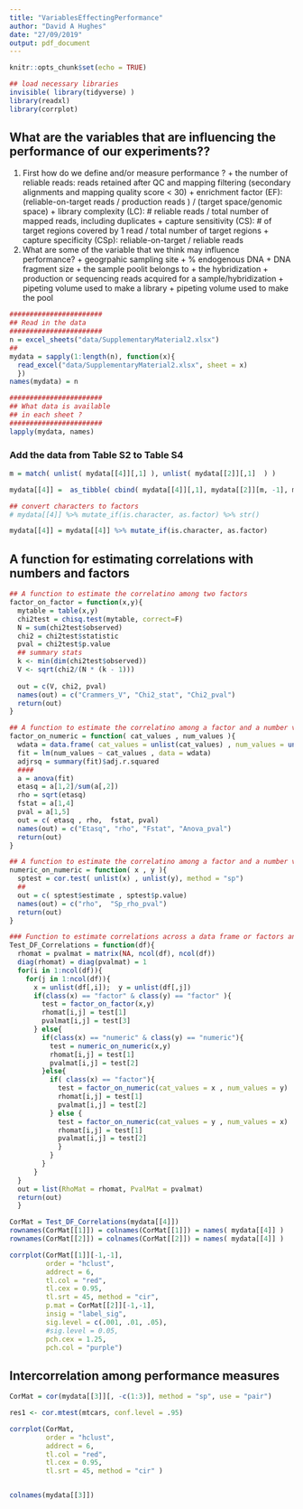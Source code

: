 ```yaml
---
title: "VariablesEffectingPerformance"
author: "David A Hughes"
date: "27/09/2019"
output: pdf_document
---
```


```r
knitr::opts_chunk$set(echo = TRUE)

## load necessary libraries
invisible( library(tidyverse) )
library(readxl)
library(corrplot)
```

## What are the variables that are influencing the performance of our experiments??

  1. First how do we define and/or measure performance ?
    + the number of reliable reads: reads retained after QC and mapping filtering (secondary alignments and mapping quality score < 30)
    + enrichment factor (EF): (reliable-on-target reads / production reads ) / (target space/genomic space)
    + library complexity (LC): # reliable reads / total number of mapped reads, including duplicates 
    + capture sensitivity (CS): # of target regions covered by 1 read / total number of target regions
    + capture specificity (CSp): reliable-on-target / reliable reads  
  2. What are some of the variable that we think may influence performance?
    + geogrpahic sampling site
    + % endogenous DNA
    + DNA fragment size
    + the sample poolit belongs to
    + the hybridization
    + production or sequencing reads acquired for a sample/hybridization
    + pipeting volume used to make a library 
    + pipeting volume used to make the pool


```r
#######################
## Read in the data
#######################
n = excel_sheets("data/SupplementaryMaterial2.xlsx")
##
mydata = sapply(1:length(n), function(x){
  read_excel("data/SupplementaryMaterial2.xlsx", sheet = x)
  })
names(mydata) = n

#######################
## What data is available 
## in each sheet ?
#######################
lapply(mydata, names)
```

### Add the data from Table S2 to Table S4

```r
m = match( unlist( mydata[[4]][,1] ), unlist( mydata[[2]][,1]  ) )

mydata[[4]] =  as_tibble( cbind( mydata[[4]][,1], mydata[[2]][m, -1], mydata[[4]][, -1] ) )

## convert characters to factors
# mydata[[4]] %>% mutate_if(is.character, as.factor) %>% str()

mydata[[4]] = mydata[[4]] %>% mutate_if(is.character, as.factor)
```

## A function for estimating correlations with numbers and factors

```r
## A function to estimate the correlatino among two factors
factor_on_factor = function(x,y){
  mytable = table(x,y)
  chi2test = chisq.test(mytable, correct=F)
  N = sum(chi2test$observed)
  chi2 = chi2test$statistic
  pval = chi2test$p.value
  ## summary stats
  k <- min(dim(chi2test$observed))
  V <- sqrt(chi2/(N * (k - 1)))
        
  out = c(V, chi2, pval)
  names(out) = c("Crammers_V", "Chi2_stat", "Chi2_pval")
  return(out)
}

## A function to estimate the correlatino among a factor and a number variable
factor_on_numeric = function( cat_values , num_values ){
  wdata = data.frame( cat_values = unlist(cat_values) , num_values = unlist(num_values) )
  fit = lm(num_values ~ cat_values , data = wdata)
  adjrsq = summary(fit)$adj.r.squared
  ####
  a = anova(fit)
  etasq = a[1,2]/sum(a[,2])
  rho = sqrt(etasq)
  fstat = a[1,4]
  pval = a[1,5]
  out = c( etasq , rho,  fstat, pval)
  names(out) = c("Etasq", "rho", "Fstat", "Anova_pval")
  return(out)
}

## A function to estimate the correlatino among a factor and a number variable
numeric_on_numeric = function( x , y ){
  sptest = cor.test( unlist(x) , unlist(y), method = "sp")
  ##
  out = c( sptest$estimate , sptest$p.value)
  names(out) = c("rho",  "Sp_rho_pval")
  return(out)
}

### Function to estimate correlations across a data frame or factors and numbers
Test_DF_Correlations = function(df){
  rhomat = pvalmat = matrix(NA, ncol(df), ncol(df))
  diag(rhomat) = diag(pvalmat) = 1
  for(i in 1:ncol(df)){
    for(j in 1:ncol(df)){
      x = unlist(df[,i]);  y = unlist(df[,j])
      if(class(x) == "factor" & class(y) == "factor" ){
        test = factor_on_factor(x,y)
        rhomat[i,j] = test[1]
        pvalmat[i,j] = test[3]
      } else{
        if(class(x) == "numeric" & class(y) == "numeric"){
          test = numeric_on_numeric(x,y)
          rhomat[i,j] = test[1]
          pvalmat[i,j] = test[2]
        }else{
          if( class(x) == "factor"){
            test = factor_on_numeric(cat_values = x , num_values = y)
            rhomat[i,j] = test[1]
            pvalmat[i,j] = test[2]
          } else {
            test = factor_on_numeric(cat_values = y , num_values = x)
            rhomat[i,j] = test[1]
            pvalmat[i,j] = test[2]
            }
          }
        }
      }
  }
  out = list(RhoMat = rhomat, PvalMat = pvalmat)
  return(out)
  }

```


```r
CorMat = Test_DF_Correlations(mydata[[4]]) 
rownames(CorMat[[1]]) = colnames(CorMat[[1]]) = names( mydata[[4]] )
rownames(CorMat[[2]]) = colnames(CorMat[[2]]) = names( mydata[[4]] )
```


```r
corrplot(CorMat[[1]][-1,-1], 
         order = "hclust",
         addrect = 6,
         tl.col = "red", 
         tl.cex = 0.95,  
         tl.srt = 45, method = "cir",
         p.mat = CorMat[[2]][-1,-1],
         insig = "label_sig",
         sig.level = c(.001, .01, .05), 
         #sig.level = 0.05,
         pch.cex = 1.25, 
         pch.col = "purple")


```


## Intercorrelation among performance measures

```r
CorMat = cor(mydata[[3]][, -c(1:3)], method = "sp", use = "pair")

res1 <- cor.mtest(mtcars, conf.level = .95)

corrplot(CorMat, 
         order = "hclust",
         addrect = 6,
         tl.col = "red", 
         tl.cex = 0.95,  
         tl.srt = 45, method = "cir" )



```


```r
colnames(mydata[[3]])
```


